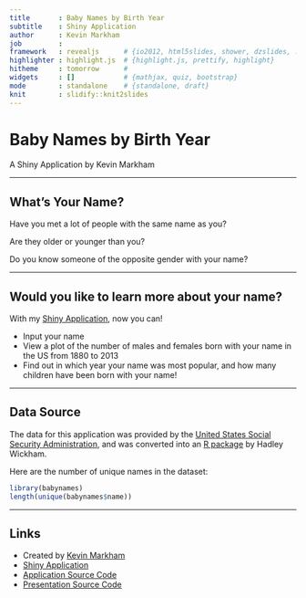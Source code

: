 ```yaml
---
title       : Baby Names by Birth Year
subtitle    : Shiny Application
author      : Kevin Markham
job         : 
framework   : revealjs      # {io2012, html5slides, shower, dzslides, ...}
highlighter : highlight.js  # {highlight.js, prettify, highlight}
hitheme     : tomorrow      # 
widgets     : []            # {mathjax, quiz, bootstrap}
mode        : standalone    # {standalone, draft}
knit        : slidify::knit2slides
---
```


# Baby Names by Birth Year

A Shiny Application by Kevin Markham

---

## What's Your Name?

Have you met a lot of people with the same name as you?

Are they older or younger than you?

Do you know someone of the opposite gender with your name?

---

## Would you like to learn more about your name?

With my [Shiny Application](https://justmarkham.shinyapps.io/babynames/), now you can!

* Input your name
* View a plot of the number of males and females born with your name in the US from 1880 to 2013
* Find out in which year your name was most popular, and how many children have been born with your name!

---

## Data Source

The data for this application was provided by the [United States Social Security Administration](http://www.ssa.gov/oact/babynames/limits.html), and was converted into an [R package](https://github.com/hadley/babynames) by Hadley Wickham.

Here are the number of unique names in the dataset:

```r
library(babynames)
length(unique(babynames$name))
```

---

## Links

* Created by [Kevin Markham](http://dataschool.io)
* [Shiny Application](https://justmarkham.shinyapps.io/babynames/)
* [Application Source Code](https://github.com/justmarkham/babynames)
* [Presentation Source Code](https://github.com/justmarkham/babynames/tree/gh-pages)
